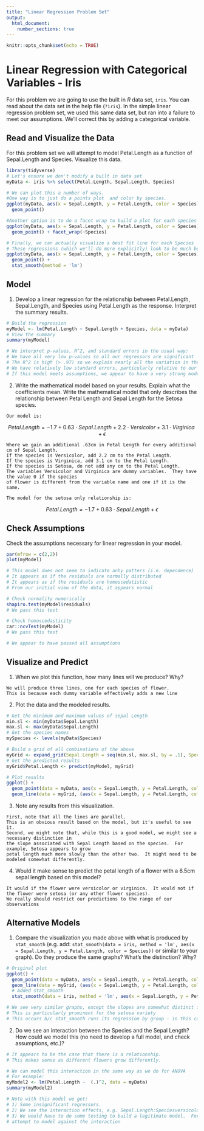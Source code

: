 ```yaml
---
title: "Linear Regression Problem Set"
output: 
  html_document:
    number_sections: true
---
```


```r
knitr::opts_chunk$set(echo = TRUE)
```


# Linear Regression with Categorical Variables - Iris

For this problem we are going to use the built in *R* data set, `iris`.  You can read about the data set in the help file (`?iris`).  In the simple linear regression problem set, we used this same data set, but ran into a failure to meet our assumptions.  We'll correct this by adding a categorical variable.

## Read and Visualize the Data

For this problem set we will attempt to model Petal.Length as a function of Sepal.Length and Species.  Visualize this data.

```r
library(tidyverse)
# Let's ensure we don't modify a built in data set
myData <- iris %>% select(Petal.Length, Sepal.Length, Species)

# We can plot this a number of ways.  
#One way is to just do a points plot  and color by species.
ggplot(myData, aes(x = Sepal.Length, y = Petal.Length, color = Species)) + 
  geom_point()

#Another option is to do a facet wrap to build a plot for each species
ggplot(myData, aes(x = Sepal.Length, y = Petal.Length, color = Species)) + 
  geom_point() + facet_wrap(~Species)

# Finally, we can actually visualize a best fit line for each Species
# These regressions (which we'll do more explicitly) look to be much better fits
ggplot(myData, aes(x = Sepal.Length, y = Petal.Length, color = Species)) + 
  geom_point() + 
  stat_smooth(method = 'lm')
```

## Model

1. Develop a linear regression for the relationship between Petal.Length, Sepal.Length, and Species using Petal.Length as the response.  Interpret the summary results.

```r
# Build the regression
myModel <- lm(Petal.Length ~ Sepal.Length + Species, data = myData)
# View the summary
summary(myModel)

# We interpret p-values, R^2, and standard errors in the usual way:
# We have all very low p-values so all our regressors are significant
# The R^2 is high (> .97) so we explain nearly all the variation in the model
# We have relatively low standard errors, particularly relative to our response range
# If this model meets assumptions, we appear to have a very strong model.
```

2. Write the mathematical model based on your results.  Explain what the coefficients mean.  Write the mathematical model that only describes the relationship between Petal Length and Sepal Length for the Setosa species.

``` 
Our model is: 
```

$$ Petal.Length = -1.7 + 0.63 \cdot Sepal.Length + 2.2 \cdot Versicolor + 3.1 \cdot Virginica + \epsilon$$

```
Where we gain an additional .63cm in Petal Length for every additional cm of Sepal Length. 
If the species is Versicolor, add 2.2 cm to the Petal Length.
If the species is Virginica, add 3.1 cm to the Petal Length.
If the species is Setosa, do not add any cm to the Petal Length.
The variables Versicolor and Virginica are dummy variables.  They have the value 0 if the species
of flower is different from the variable name and one if it is the same.

The model for the setosa only relationship is:
```

$$ Petal.Length = -1.7 + 0.63 \cdot Sepal.Length + \epsilon $$

## Check Assumptions

Check the assumptions necessary for linear regression in your model.

```r
par(mfrow = c(2,2))
plot(myModel)

# This model does not seem to indicate anhy patters (i.e. dependence)
# It appears as if the residuals are normally distributed
# It appears as if the residuals are homoscedatistic
# From our initial view of the data, it appears normal

# Check normality numerically
shapiro.test(myModel$residuals)
# We pass this test

# Check homoscedasticity
car::ncvTest(myModel)
# We pass this test

# We appear to have passed all assumptions
```

## Visualize and Predict

1. When we plot this function, how many lines will we produce? Why?

``` 
We will produce three lines, one for each species of flower.
This is because each dummy variable effectively adds a new line
```

2. Plot the data and the modeled results.

```r
# Get the minimum and maximum values of sepal Length
min.sl <- min(myData$Sepal.Length)
max.sl <- max(myData$Sepal.Length)
# Get the species names
mySpecies <- levels(myData$Species)

# Build a grid of all combinations of the above
myGrid <- expand_grid(Sepal.Length = seq(min.sl, max.sl, by = .1), Species = mySpecies)
# Get the predicted results
myGrid$Petal.Length <- predict(myModel, myGrid)

# Plot results
ggplot() + 
  geom_point(data = myData, aes(x = Sepal.Length, y = Petal.Length, color = Species)) + 
  geom_line(data = myGrid, (aes(x = Sepal.Length, y = Petal.Length, color = Species, group = Species))) 

```

3. Note any results from this visualization.

```
First, note that all the lines are parallel.  
This is an obvious result based on the model, but it's useful to see it.
Second, we might note that, while this is a good model, we might see a necessary distinction in 
the slope associated with Sepal Length based on the species.  For example, Setosa appears to grow
petal length much more slowly than the other two.  It might need to be modeled somewhat differently.
```

4.  Would it make sense to predict the petal length of a flower with a 6.5cm sepal length based on this model?

```
It would if the flower were versicolor or virginica.  It would not if the flower were setosa (or any other flower species).
We really should restrict our predictions to the range of our observations
```

## Alternative Models

1. Compare the visualization you made above with what is produced by `stat_smooth` (e.g. add: `stat_smooth(data = iris, method = 'lm', aes(x = Sepal.Length, y = Petal.Length, color = Species))` or similar to your graph).  Do they produce the same graphs?  What's the distinction? Why?

```r
# Original plot
ggplot() + 
  geom_point(data = myData, aes(x = Sepal.Length, y = Petal.Length, color = Species)) + 
  geom_line(data = myGrid, (aes(x = Sepal.Length, y = Petal.Length, color = Species, group = Species))) +
  # Added stat_smooth
  stat_smooth(data = iris, method = 'lm', aes(x = Sepal.Length, y = Petal.Length, color = Species))

# We see very similar graphs, except the slopes are somewhat distinct for each group of species.
# This is particularly prominent for the setosa variety
# This occurs b/c stat_smooth runs its regression by group - in this case we grouped by Species
```

2. Do we see an interaction between the Species and the Sepal Length?  How could we model this (no need to develop a full model, and check assumptions, etc.)?

```r
# It appears to be the case that there is a relationship.  
# This makes sense as different flowers grow differently.

# We can model this interaction in the same way as we do for ANOVA
# For example:
myModel2 <- lm(Petal.Length ~  (.)^2, data = myData)
summary(myModel2)

# Note with this model we get:
# 1) Some insignificant regressors.
# 2) We see the interaction effects, e.g. Sepal.Length:Speciesversicolor
# 3) We would have to do some testing to build a legitimate model.  For example, only
# attempt to model against the interaction
```
